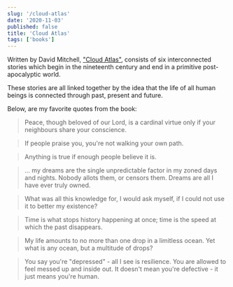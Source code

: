 ```yaml
---
slug: '/cloud-atlas'
date: '2020-11-03'
published: false
title: 'Cloud Atlas'
tags: ['books']
---
```


Written by David Mitchell, <a href='https://amzn.eu/47PPyik' target='_blank' rel='noopener'>"Cloud Atlas"</a>, consists of six interconnected stories which begin in the nineteenth century and end in a primitive post-apocalyptic world.

These stories are all linked together by the idea that the life of all human beings is connected through past, present and future.

Below, are my favorite quotes from the book:

> Peace, though beloved of our Lord, is a cardinal virtue only if your neighbours share your conscience.

> If people praise you, you're not walking your own path.

> Anything is true if enough people believe it is.

> ... my dreams are the single unpredictable factor in my zoned days and nights. Nobody allots them, or censors them. Dreams are all I have ever truly owned.

> What was all this knowledge for, I would ask myself, if I could not use it to better my existence?

> Time is what stops history happening at once; time is the speed at which the past disappears.

> My life amounts to no more than one drop in a limitless ocean. Yet what is any ocean, but a multitude of drops?

> You say you're "depressed" - all I see is resilience. You are allowed to feel messed up and inside out. It doesn't mean you're defective - it just means you're human.
